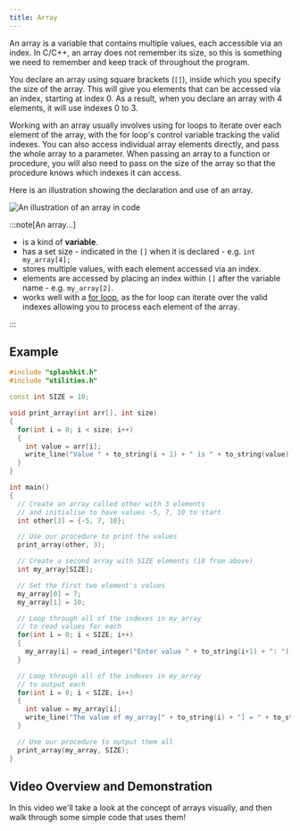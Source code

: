 ```yaml
---
title: Array
---
```


An array is a variable that contains multiple values, each accessible via an index. In C/C++, an array does not remember its size, so this is something we need to remember and keep track of throughout the program.

You declare an array using square brackets (`[]`), inside which you specify the size of the array. This will give you elements that can be accessed via an index, starting at index 0. As a result, when you declare an array with 4 elements, it will use indexes 0 to 3.

Working with an array usually involves using for loops to iterate over each element of the array, with the for loop's control variable tracking the valid indexes. You can also access individual array elements directly, and pass the whole array to a parameter. When passing an array to a function or procedure, you will also need to pass on the size of the array so that the procedure knows which indexes it can access.

Here is an illustration showing the declaration and use of an array.

![An illustration of an array in code](./images/array-pano.png)

:::note[An array...]

- is a kind of **variable**.
- has a set size - indicated in the `[]` when it is declared - e.g. `int my_array[4];`
- stores multiple values, with each element accessed via an index.
- elements are accessed by placing an index within `[]` after the variable name - e.g. `my_array[2]`.
- works well with a [for loop](/book/part-1-instructions/3-control-flow/2-trailside/04-3-for-loop), as the for loop can iterate over the valid indexes allowing you to process each element of the array.

:::

## Example

```cpp
#include "splashkit.h"
#include "utilities.h"

const int SIZE = 10;

void print_array(int arr[], int size)
{
  for(int i = 0; i < size; i++)
  {
    int value = arr[i];
    write_line("Value " + to_string(i + 1) + " is " + to_string(value));
  }
}

int main()
{
  // Create an array called other with 3 elements
  // and initialise to have values -5, 7, 10 to start
  int other[3] = {-5, 7, 10};

  // Use our procedure to print the values
  print_array(other, 3);

  // Create a second array with SIZE elements (10 from above)
  int my_array[SIZE];

  // Set the first two element's values
  my_array[0] = 7;
  my_array[1] = 10;

  // Loop through all of the indexes in my_array
  // to read values for each
  for(int i = 0; i < SIZE; i++)
  {
    my_array[i] = read_integer("Enter value " + to_string(i+1) + ": ");
  }

  // Loop through all of the indexes in my_array
  // to output each
  for(int i = 0; i < SIZE; i++)
  {
    int value = my_array[i];
    write_line("The value of my_array[" + to_string(i) + "] = " + to_string(value));
  }

  // Use our procedure to output them all
  print_array(my_array, SIZE);
}

```

## Video Overview and Demonstration
In this video we'll take a look at the concept of arrays visually, and then walk through some simple code that uses them!
<div class="not-content">
  <YouTube id="dAHY-LyTRW0" params="fs=1&modestbranding=1&rel=0&autoplay=1"/>
</div>

